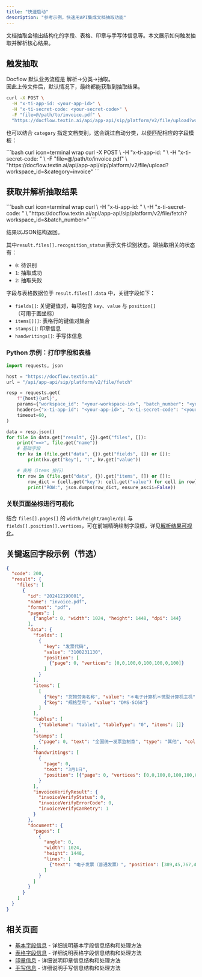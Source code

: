 ```yaml
---
title: "快速启动"
description: "参考示例，快速用API集成文档抽取功能"
---
```


文档抽取会输出结构化的字段、表格、印章与手写体信息等。本文展示如何触发抽取并解析核心结果。

## 触发抽取

Docflow 默认业务流程是 解析->分类->抽取。  
因此上传文件后，默认情况下，最终都能获取到抽取结果。

<CodeGroup>

```bash curl icon=terminal wrap
curl -X POST \
  -H "x-ti-app-id: <your-app-id>" \
  -H "x-ti-secret-code: <your-secret-code>" \
  -F "file=@/path/to/invoice.pdf" \
  "https://docflow.textin.ai/api/app-api/sip/platform/v2/file/upload?workspace_id=<your-workspace-id>&batch_number=<your-batch-number>"
```

</CodeGroup>

也可以结合 `category` 指定文档类别，这会跳过自动分类，以便匹配相应的字段模板：

<CodeGroup>
```bash curl icon=terminal wrap
curl -X POST \
  -H "x-ti-app-id: <your-app-id>" \
  -H "x-ti-secret-code: <your-secret-code>" \
  -F "file=@/path/to/invoice.pdf" \
  "https://docflow.textin.ai/api/app-api/sip/platform/v2/file/upload?workspace_id=<your-workspace-id>&category=invoice"
```
</CodeGroup>

## 获取并解析抽取结果

<CodeGroup>
```bash curl icon=terminal wrap
curl \
  -H "x-ti-app-id: <your-app-id>" \
  -H "x-ti-secret-code: <your-secret-code>" \
  "https://docflow.textin.ai/api/app-api/sip/platform/v2/file/fetch?workspace_id=<your-workspace-id>&batch_number=<your-batch-number>"
```
</CodeGroup>

结果以JSON结构返回。

其中`result.files[].recognition_status`表示文件识别状态。跟抽取相关的状态有：

- `0`: 待识别
- `1`: 抽取成功
- `2`: 抽取失败

字段与表格数据位于 `result.files[].data` 中，关键字段如下：

- `fields[]`: 关键键值对，每项包含 `key`、`value` 与 `position[]`（可用于画坐标）
- `items[][]`: 表格行的键值对集合
- `stamps[]`: 印章信息
- `handwritings[]`: 手写体信息

### Python 示例：打印字段和表格

```python Python icon=python lines
import requests, json

host = "https://docflow.textin.ai"
url = "/api/app-api/sip/platform/v2/file/fetch"

resp = requests.get(
    f"{host}{url}",
    params={"workspace_id": "<your-workspace-id>", "batch_number": "<your-batch-number>"},
    headers={"x-ti-app-id": "<your-app-id>", "x-ti-secret-code": "<your-secret-code>"},
    timeout=60,
)

data = resp.json()
for file in data.get("result", {}).get("files", []):
    print("==>", file.get("name"))
    # 基础字段
    for kv in (file.get("data", {}).get("fields", []) or []):
        print(kv.get("key"), ":", kv.get("value"))

    # 表格（items 按行）
    for row in (file.get("data", {}).get("items", []) or []):
        row_dict = {cell.get("key"): cell.get("value") for cell in row}
        print("ROW:", json.dumps(row_dict, ensure_ascii=False))
```

### 关联页面坐标进行可视化

结合 `files[].pages[]` 的 `width/height/angle/dpi` 与 `fields[].position[].vertices`，可在前端精确绘制字段框，详见[解析结果可视化](../03-parse/visualization)。

## 关键返回字段示例（节选）

```json expandable
{
  "code": 200,
  "result": {
    "files": [
      {
        "id": "202412190001",
        "name": "invoice.pdf",
        "format": "pdf",
        "pages": [
          {"angle": 0, "width": 1024, "height": 1448, "dpi": 144}
        ],
        "data": {
          "fields": [
            {
              "key": "发票代码",
              "value": "3100231130",
              "position": [
                {"page": 0, "vertices": [0,0,100,0,100,100,0,100]}
              ]
            }
          ],
          "items": [
            [
              {"key": "货物劳务名称", "value": "＊电子计算机＊微型计算机主机"},
              {"key": "规格型号", "value": "DMS-SC68"}
            ]
          ],
          "tables": [
            {"tableName": "table1", "tableType": "0", "items": []}
          ],
          "stamps": [
            {"page": 0, "text": "全国统一发票监制章", "type": "其他", "color": "红色"}
          ],
          "handwritings": [
            {
              "page": 0,
              "text": "3月1日",
              "position": [{"page": 0, "vertices": [0,0,100,0,100,100,0,100]}]
            }
          ],
          "invoiceVerifyResult": {
            "invoiceVerifyStatus": 0,
            "invoiceVerifyErrorCode": 0,
            "invoiceVerifyCanRetry": 1
          }
        },
        "document": {
          "pages": [
            {
              "angle": 0,
              "width": 1024,
              "height": 1448,
              "lines": [
                {"text": "电子发票（普通发票）", "position": [389,45,767,45,767,87,389,87]}
              ]
            }
          ]
        }
      }
    ]
  }
}
```

## 相关页面

- [基本字段信息](./fields) - 详细说明基本字段信息结构和处理方法
- [表格字段信息](./tables) - 详细说明表格字段信息结构和处理方法  
- [印章信息](./stamps) - 详细说明印章信息结构和处理方法
- [手写信息](./handwritings) - 详细说明手写信息结构和处理方法


